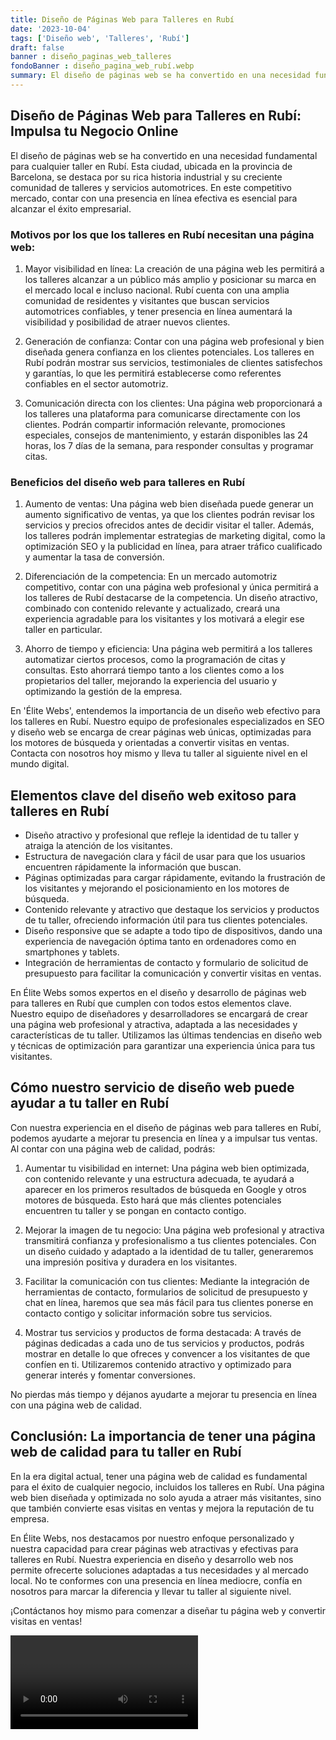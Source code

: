 ```yaml
---
title: Diseño de Páginas Web para Talleres en Rubí
date: '2023-10-04'
tags: ['Diseño web', 'Talleres', 'Rubí']
draft: false
banner : diseño_paginas_web_talleres
fondoBanner : diseño_pagina_web_rubí.webp
summary: El diseño de páginas web se ha convertido en una necesidad fundamental para cualquier taller en Rubí. Esta ciudad, ubicada en la provincia de Barcelona, se destaca por su rica historia industrial y su creciente comunidad de talleres y servicios automotrices. En este competitivo mercado, contar con una presencia en línea efectiva es esencial para alcanzar el éxito empresarial.
---
```


## Diseño de Páginas Web para Talleres en Rubí: Impulsa tu Negocio Online

El diseño de páginas web se ha convertido en una necesidad fundamental para cualquier taller en Rubí. Esta ciudad, ubicada en la provincia de Barcelona, se destaca por su rica historia industrial y su creciente comunidad de talleres y servicios automotrices. En este competitivo mercado, contar con una presencia en línea efectiva es esencial para alcanzar el éxito empresarial.

### Motivos por los que los talleres en Rubí necesitan una página web:

1. Mayor visibilidad en línea: La creación de una página web les permitirá a los talleres alcanzar a un público más amplio y posicionar su marca en el mercado local e incluso nacional. Rubí cuenta con una amplia comunidad de residentes y visitantes que buscan servicios automotrices confiables, y tener presencia en línea aumentará la visibilidad y posibilidad de atraer nuevos clientes.

2. Generación de confianza: Contar con una página web profesional y bien diseñada genera confianza en los clientes potenciales. Los talleres en Rubí podrán mostrar sus servicios, testimoniales de clientes satisfechos y garantías, lo que les permitirá establecerse como referentes confiables en el sector automotriz.

3. Comunicación directa con los clientes: Una página web proporcionará a los talleres una plataforma para comunicarse directamente con los clientes. Podrán compartir información relevante, promociones especiales, consejos de mantenimiento, y estarán disponibles las 24 horas, los 7 días de la semana, para responder consultas y programar citas.

### Beneficios del diseño web para talleres en Rubí

1. Aumento de ventas: Una página web bien diseñada puede generar un aumento significativo de ventas, ya que los clientes podrán revisar los servicios y precios ofrecidos antes de decidir visitar el taller. Además, los talleres podrán implementar estrategias de marketing digital, como la optimización SEO y la publicidad en línea, para atraer tráfico cualificado y aumentar la tasa de conversión.

2. Diferenciación de la competencia: En un mercado automotriz competitivo, contar con una página web profesional y única permitirá a los talleres de Rubí destacarse de la competencia. Un diseño atractivo, combinado con contenido relevante y actualizado, creará una experiencia agradable para los visitantes y los motivará a elegir ese taller en particular.

3. Ahorro de tiempo y eficiencia: Una página web permitirá a los talleres automatizar ciertos procesos, como la programación de citas y consultas. Esto ahorrará tiempo tanto a los clientes como a los propietarios del taller, mejorando la experiencia del usuario y optimizando la gestión de la empresa.

En 'Élite Webs', entendemos la importancia de un diseño web efectivo para los talleres en Rubí. Nuestro equipo de profesionales especializados en SEO y diseño web se encarga de crear páginas web únicas, optimizadas para los motores de búsqueda y orientadas a convertir visitas en ventas. Contacta con nosotros hoy mismo y lleva tu taller al siguiente nivel en el mundo digital.

<GifSeo />

<Cta />

## Elementos clave del diseño web exitoso para talleres en Rubí

- Diseño atractivo y profesional que refleje la identidad de tu taller y atraiga la atención de los visitantes.
- Estructura de navegación clara y fácil de usar para que los usuarios encuentren rápidamente la información que buscan.
- Páginas optimizadas para cargar rápidamente, evitando la frustración de los visitantes y mejorando el posicionamiento en los motores de búsqueda.
- Contenido relevante y atractivo que destaque los servicios y productos de tu taller, ofreciendo información útil para tus clientes potenciales.
- Diseño responsive que se adapte a todo tipo de dispositivos, dando una experiencia de navegación óptima tanto en ordenadores como en smartphones y tablets.
- Integración de herramientas de contacto y formulario de solicitud de presupuesto para facilitar la comunicación y convertir visitas en ventas.

En Élite Webs somos expertos en el diseño y desarrollo de páginas web para talleres en Rubí que cumplen con todos estos elementos clave. Nuestro equipo de diseñadores y desarrolladores se encargará de crear una página web profesional y atractiva, adaptada a las necesidades y características de tu taller. Utilizamos las últimas tendencias en diseño web y técnicas de optimización para garantizar una experiencia única para tus visitantes.

## Cómo nuestro servicio de diseño web puede ayudar a tu taller en Rubí

Con nuestra experiencia en el diseño de páginas web para talleres en Rubí, podemos ayudarte a mejorar tu presencia en línea y a impulsar tus ventas. Al contar con una página web de calidad, podrás:

1. Aumentar tu visibilidad en internet: Una página web bien optimizada, con contenido relevante y una estructura adecuada, te ayudará a aparecer en los primeros resultados de búsqueda en Google y otros motores de búsqueda. Esto hará que más clientes potenciales encuentren tu taller y se pongan en contacto contigo.

2. Mejorar la imagen de tu negocio: Una página web profesional y atractiva transmitirá confianza y profesionalismo a tus clientes potenciales. Con un diseño cuidado y adaptado a la identidad de tu taller, generaremos una impresión positiva y duradera en los visitantes.

3. Facilitar la comunicación con tus clientes: Mediante la integración de herramientas de contacto, formularios de solicitud de presupuesto y chat en línea, haremos que sea más fácil para tus clientes ponerse en contacto contigo y solicitar información sobre tus servicios.

4. Mostrar tus servicios y productos de forma destacada: A través de páginas dedicadas a cada uno de tus servicios y productos, podrás mostrar en detalle lo que ofreces y convencer a los visitantes de que confíen en ti. Utilizaremos contenido atractivo y optimizado para generar interés y fomentar conversiones.

No pierdas más tiempo y déjanos ayudarte a mejorar tu presencia en línea con una página web de calidad.

## Conclusión: La importancia de tener una página web de calidad para tu taller en Rubí

En la era digital actual, tener una página web de calidad es fundamental para el éxito de cualquier negocio, incluidos los talleres en Rubí. Una página web bien diseñada y optimizada no solo ayuda a atraer más visitantes, sino que también convierte esas visitas en ventas y mejora la reputación de tu empresa.

En Élite Webs, nos destacamos por nuestro enfoque personalizado y nuestra capacidad para crear páginas web atractivas y efectivas para talleres en Rubí. Nuestra experiencia en diseño y desarrollo web nos permite ofrecerte soluciones adaptadas a tus necesidades y al mercado local. No te conformes con una presencia en línea mediocre, confía en nosotros para marcar la diferencia y llevar tu taller al siguiente nivel.

¡Contáctanos hoy mismo para comenzar a diseñar tu página web y convertir visitas en ventas!

<Video />

<CtaBot job='Talleres' city='Rubí'/>

<Gmaps query='Rubí+españa+maps' />
